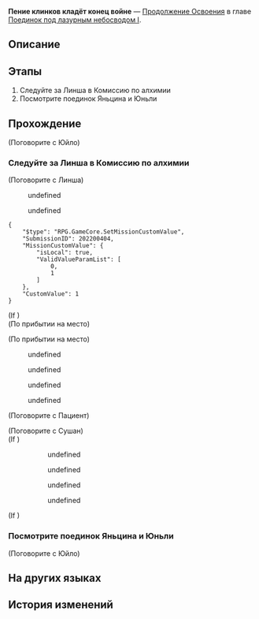 {{Дополнить|Диалоги.}}
{{Миссия Инфобокс
|id              = 2022004
|Название        = 
|Изображение     = Миссия Освоения Пение клинков кладёт конец войне.png
|Тип             = Продолжение Освоения
|События         = 
|Глава           = Поединок под лазурным небосводом I
|Условия         = Завершена [[Продолжение Освоения]] ''[[Лай сторожевого пса, сладкие речи]]''
|Персонажи       = Дань Хэн; Линша; Март 7; Первопроходец; Покорный медик; Рассерженный пациент; Сушан; Юйло; Юньли; Яньцин
|СтартЛокация    = Комиссия по алхимии
|Мир             = Лофу Сяньчжоу
|Локации         = Комиссия по алхимии
|Предыдущая      = Лай сторожевого пса, сладкие речи
|Следующая       = Меч возвращается, тучи сгущаются
|Награды         = Опыт Освоения*500; Звёздный нефрит*60; Очищенный эфир*6; Утраченный кристалл*4; Кредиты*60 000
}}
'''Пение клинков кладёт конец войне''' — [[Продолжение Освоения]] в главе [[Поединок под лазурным небосводом I]].

==Описание==
{{Описание|При посредничестве нового Мастера котла Комиссии по алхимии вы успешно снимаете с себя выдвинутые КММ обвинения и сопровождаете желающую поговорить главу в Комиссию по алхимии. Однако ваша беседа прерывается юной фехтовальщицей, долгое время ожидающей момента, чтобы скрестить с Яньцином мечи.}}

==Этапы==
# Следуйте за Линша в Комиссию по алхимии
# Посмотрите поединок Яньцина и Юньли

==Прохождение==
{{Дополнить}}


;(Поговорите с Юйло)
:{{tx}}
{{Диалог Конец}}

===Следуйте за Линша в Комиссию по алхимии===
{{Описание миссии|локация=Комиссия по алхимии|При посредничестве нового Мастера котла Комиссии по алхимии вы успешно снимаете с себя выдвинутые КММ обвинения и сопровождаете желающую поговорить главу в Комиссию по алхимии. Однако ваша беседа прерывается юной фехтовальщицей, долгое время ожидающей момента, чтобы скрестить с Яньцином мечи.}}
{{Диалог Начало}}

;(Поговорите с Линша)
<!--Unknown TalkSentence: 222040902-->
:{{Диалог|Стрелка}} undefined
:{{Диалог|Выход}} undefined
<pre>{
	"$type": "RPG.GameCore.SetMissionCustomValue",
	"SubmissionID": 202200404,
	"MissionCustomValue": {
		"isLocal": true,
		"ValidValueParamList": [
			0,
			1
		]
	},
	"CustomValue": 1
}</pre>
;(If {{cx}}<!--SubMission not Finish: 202200405-->)
;(По прибытии на место)

;(По прибытии на место)
<!--Unknown TalkSentence: 222040602-->
<!--Unknown TalkSentence: 222040603-->
<!--Unknown TalkSentence: 222040604-->
<!--Unknown TalkSentence: 222040605-->
<!--Unknown TalkSentence: 222040606-->
<!--Unknown TalkSentence: 222040607-->
<!--Unknown TalkSentence: 222040608-->
<!--Unknown TalkSentence: 222040609-->
<!--Unknown TalkSentence: 222040610-->
<!--Unknown TalkSentence: 222040611-->
:{{Диалог|Стрелка}} undefined
:{{Диалог|Стрелка}} undefined
:{{Диалог|Стрелка}} undefined
:{{Диалог|Стрелка}} undefined

;(Поговорите с Пациент)
<!--Unknown TalkSentence: 222040302-->
<!--Unknown TalkSentence: 222040303-->
<!--Unknown TalkSentence: 222040304-->
<!--Unknown TalkSentence: 222040305-->
<!--Unknown TalkSentence: 222040306-->

;(Поговорите с Сушан)
;(If {{cx}}<!--SubMission not Finish: 202200403-->)
:<!--Unknown TalkSentence: 222040402-->
:<!--Unknown TalkSentence: 222040403-->
::{{Диалог|Стрелка}} undefined
::<!--Unknown TalkSentence: 222040405-->
::<!--Unknown TalkSentence: 222040406-->
::<!--Unknown TalkSentence: 222040407-->
::<!--Unknown TalkSentence: 222040408-->
::<!--Unknown TalkSentence: 222040409-->
::<!--Unknown TalkSentence: 222040410-->
::<!--Unknown TalkSentence: 222040411-->
::<!--Unknown TalkSentence: 222040412-->
::<!--Unknown TalkSentence: 222040413-->
::<!--Unknown TalkSentence: 222040414-->
:::{{tx}}
::{{Диалог|Стрелка}} undefined
::<!--Unknown TalkSentence: 222040407-->
::<!--Unknown TalkSentence: 222040408-->
::<!--Unknown TalkSentence: 222040409-->
::<!--Unknown TalkSentence: 222040410-->
::<!--Unknown TalkSentence: 222040411-->
::<!--Unknown TalkSentence: 222040412-->
::<!--Unknown TalkSentence: 222040413-->
::<!--Unknown TalkSentence: 222040414-->
:::{{tx}}
::{{Диалог|Стрелка}} undefined
::<!--Unknown TalkSentence: 222040409-->
::<!--Unknown TalkSentence: 222040410-->
::<!--Unknown TalkSentence: 222040411-->
::<!--Unknown TalkSentence: 222040412-->
::<!--Unknown TalkSentence: 222040413-->
::<!--Unknown TalkSentence: 222040414-->
:::{{tx}}
::{{Диалог|Стрелка}} undefined
::<!--Unknown TalkSentence: 222040411-->
::<!--Unknown TalkSentence: 222040412-->
::<!--Unknown TalkSentence: 222040413-->
::<!--Unknown TalkSentence: 222040414-->
:::{{tx}}
:<!--Unknown TalkSentence: 222040411-->
:<!--Unknown TalkSentence: 222040412-->
:<!--Unknown TalkSentence: 222040413-->
:<!--Unknown TalkSentence: 222040414-->
::{{tx}}
;(If {{cx}}<!--SubMission Finish: 202200403-->)
:<!--Unknown TalkSentence: 222040502-->
{{Диалог Конец}}

===Посмотрите поединок Яньцина и Юньли===
{{Диалог Начало}}
:{{tx}}

;(Поговорите с Юйло)
<!--Unknown TalkSentence: 222040202-->
<!--Unknown TalkSentence: 222040203-->
<!--Unknown TalkSentence: 222040204-->
<!--Unknown TalkSentence: 222040205-->
{{Диалог Конец}}

==На других языках==
{{На других языках
|en   = The Quieting of Quillons
|zhs  = 锷击刃鸣，止戈罢兵
|zht  = 鍔擊刃鳴，止戈罷兵
|ja   = 切り結ぶ刃と止戈の勇将
|ko   = 교차하는 칼끝을 멈춘 일격
|es   = Sonar de espadas que detiene legiones
|fr   = Le Silence des quillons
|ru   = Пение клинков кладёт конец войне
|th   = คมดาบกู่ก้องยุติวิวาท
|vi   = Đao Kiếm Hòa Thanh, Gác Lại Chiến Tranh
|de   = Gesang der Klingen, Untergang der Armee
|id   = Serangan yang Menghentikan Peperangan
|pt   = O Silêncio do Combate
}}

==История изменений==
{{История изменений|2.7}}
